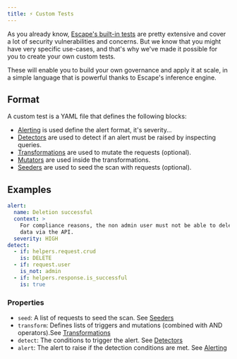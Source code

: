 ```yaml
---
title: ⚡ Custom Tests
---
```


As you already know, [Escape's built-in tests](../vulnerabilities) are
pretty extensive and cover a lot of security vulnerabilities and concerns.
But we know that you might have very specific use-cases, and that's why
we've made it possible for you to create your own custom tests.

These will enable you to build your own governance and apply it at scale,
in a simple language that is powerful thanks to Escape's inference engine.

## Format

A custom test is a YAML file that defines the following blocks:

- [Alerting](./alerting) is used define the alert format, it's severity…
- [Detectors](./detectors) are used to detect if an alert must be raised by inspecting queries.
- [Transformations](./transformations) are used to mutate the requests (optional).
- [Mutators](./mutators) are used inside the transformations.
- [Seeders](./seeders) are used to seed the scan with requests (optional).

## Examples

```yaml
alert:
  name: Deletion successful
  context: >
    For compliance reasons, the non admin user must not be able to delete some
    data via the API.
  severity: HIGH
detect:
  - if: helpers.request.crud
    is: DELETE
  - if: request.user
    is_not: admin
  - if: helpers.response.is_successful
    is: true
```

### Properties

- `seed`: A list of requests to seed the scan. See [Seeders](./seeders)
- `transform`: Defines lists of triggers and mutations (combined with AND operators).See [Transformations](./transformations)
- `detect`: The conditions to trigger the alert. See [Detectors](./detectors)
- `alert`: The alert to raise if the detection conditions are met. See [Alerting](./alerting)
